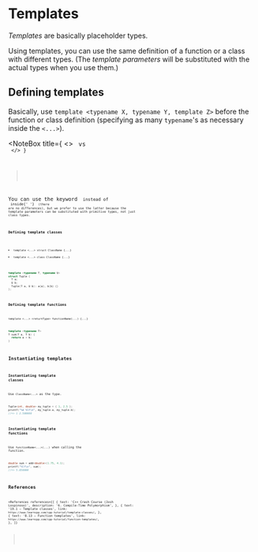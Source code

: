 
# Templates

_Templates_ are basically placeholder types.

Using templates, you can use the same definition of a function or a class with different types. (The _template parameters_ will be substituted with the actual types when you use them.)

## Defining templates

Basically, use `template <typename X, typename Y, template Z>` before the function or class definition (specifying as many `typename`'s as necessary inside the `<...>`).

<NoteBox
  title={
    <>
      <Code str="class" /> vs <Code str="typename" />
    </>
  }
>
  You can use the keyword <Code str="class" /> instead of <Code str="typename" /> inside{' '}
  <Code str="template <...>" /> (there are no differences), but we prefer to use the latter because
  the template parameters can be substituted with primitive types, not just class types.
</NoteBox>

### Defining template classes

- `template <...> struct ClassName {...}`
- `template <...> class ClassName {...}`

```cpp
template <typename T, typename U>
struct Tuple {
  T a;
  U b;
  Tuple(T a, U b): a{a}, b{b} {}
};
```

### Defining template functions

`template <...> <returnType> functionName(...) {...}`

```cpp
template <typename T>
T sum(T a, T b) {
  return a + b;
}
```

## Instantiating templates

### Instantiating template classes

Use `ClassName<...>` as the type.

```cpp
Tuple<int, double> my_tuple = { 1, 2.5 };
printf("%d %lf\n", my_tuple.a, my_tuple.b);
//=> 1 2.500000
```

### Instantiating template functions

Use `functionName<...>(...)` when calling the function.

```cpp
double sum = add<double>(1.75, 4.1);
printf("%lf\n", sum);
//=> 5.850000
```

## References

<References
  references={[
    {
      text: 'C++ Crash Course (Josh Lospinoso)',
      description: '6. Compile-Time Polymorphism',
    },
    {
      text: '19.1 — Template classes',
      link: `https://www.learncpp.com/cpp-tutorial/template-classes/`,
    },
    {
      text: '8.13 — Function templates',
      link: `https://www.learncpp.com/cpp-tutorial/function-templates/`,
    },
  ]}
></References>
